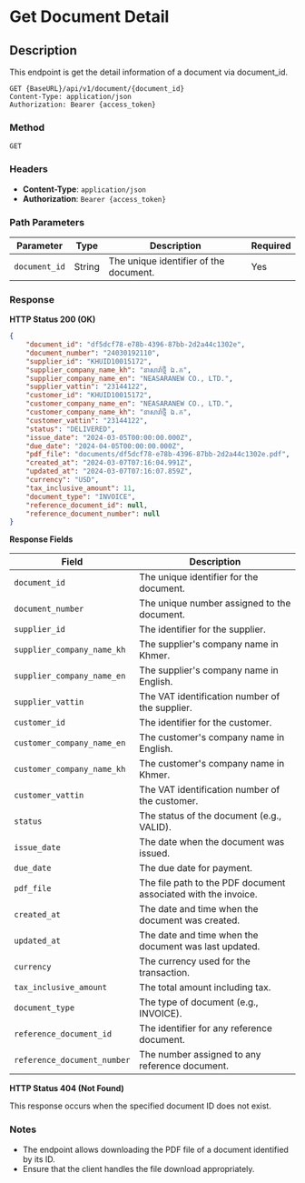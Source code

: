 # Get Document Detail

## Description
This endpoint is get the detail information of a document via document_id.

```http
GET {BaseURL}/api/v1/document/{document_id}
Content-Type: application/json
Authorization: Bearer {access_token}
```
### Method 
`GET`

### Headers
- **Content-Type**: `application/json`
- **Authorization**: `Bearer {access_token}`


### Path Parameters

| Parameter    | Type   | Description                                      | Required |
|--------------|--------|--------------------------------------------------|----------|
| `document_id`| String | The unique identifier of the document.           | Yes      |

### Response

**HTTP Status 200 (OK)**

```json
{
    "document_id": "df5dcf78-e78b-4396-87bb-2d2a44c1302e",
    "document_number": "24030192110",
    "supplier_id": "KHUID10015172",
    "supplier_company_name_kh": "នាសារ៉ាថ្មី ឯ.ក",
    "supplier_company_name_en": "NEASARANEW CO., LTD.",
    "supplier_vattin": "23144122",
    "customer_id": "KHUID10015172",
    "customer_company_name_en": "NEASARANEW CO., LTD.",
    "customer_company_name_kh": "នាសារ៉ាថ្មី ឯ.ក",
    "customer_vattin": "23144122",
    "status": "DELIVERED",
    "issue_date": "2024-03-05T00:00:00.000Z",
    "due_date": "2024-04-05T00:00:00.000Z",
    "pdf_file": "documents/df5dcf78-e78b-4396-87bb-2d2a44c1302e.pdf",
    "created_at": "2024-03-07T07:16:04.991Z",
    "updated_at": "2024-03-07T07:16:07.859Z",
    "currency": "USD",
    "tax_inclusive_amount": 11,
    "document_type": "INVOICE",
    "reference_document_id": null,
    "reference_document_number": null
}
```

**Response Fields**

| Field                      | Description                                              |
|----------------------------|----------------------------------------------------------|
| `document_id`              | The unique identifier for the document.                  |
| `document_number`          | The unique number assigned to the document.              |
| `supplier_id`              | The identifier for the supplier.                         |
| `supplier_company_name_kh` | The supplier's company name in Khmer.                    |
| `supplier_company_name_en` | The supplier's company name in English.                  |
| `supplier_vattin`          | The VAT identification number of the supplier.           |
| `customer_id`              | The identifier for the customer.                         |
| `customer_company_name_en` | The customer's company name in English.                  |
| `customer_company_name_kh` | The customer's company name in Khmer.                    |
| `customer_vattin`          | The VAT identification number of the customer.           |
| `status`                   | The status of the document (e.g., VALID).                 |
| `issue_date`               | The date when the document was issued.                   |
| `due_date`                 | The due date for payment.                                |
| `pdf_file`                 | The file path to the PDF document associated with the invoice. |
| `created_at`               | The date and time when the document was created.         |
| `updated_at`               | The date and time when the document was last updated.    |
| `currency`                 | The currency used for the transaction.                   |
| `tax_inclusive_amount`     | The total amount including tax.                          |
| `document_type`            | The type of document (e.g., INVOICE).                    |
| `reference_document_id`    | The identifier for any reference document.               |
| `reference_document_number`| The number assigned to any reference document.           |

**HTTP Status 404 (Not Found)**

This response occurs when the specified document ID does not exist.

### Notes
- The endpoint allows downloading the PDF file of a document identified by its ID.
- Ensure that the client handles the file download appropriately.
